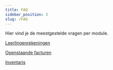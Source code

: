 ```yaml
---
title: FAQ
sidebar_position: 3
slug: /FAQ
---
```


Hier vind je de meestgestelde vragen per module. 

[Leerlingenrekeningen](/leerlingenrekeningen/FAQ/)

[Openstaande facturen](/openstaande_facturen/FAQ/)

[Inventaris](/inventaris/FAQ/)

